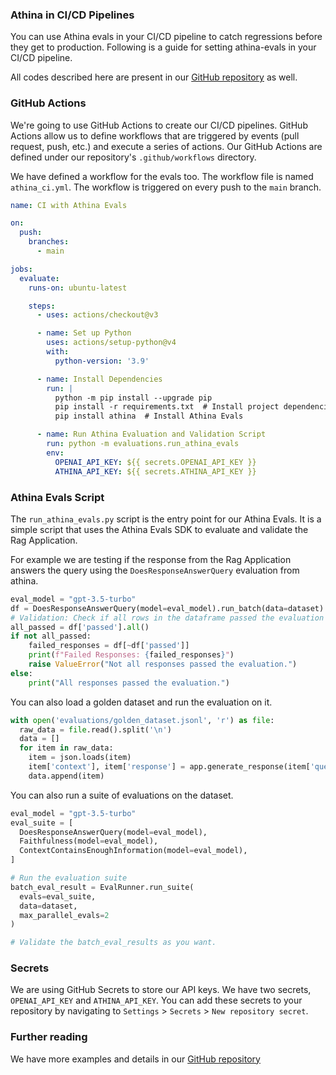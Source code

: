 
### Athina in CI/CD Pipelines

You can use Athina evals in your CI/CD pipeline to catch regressions before they get to production. Following is a guide for setting athina-evals in your CI/CD pipeline. 

All codes described here are present in our [GitHub repository](https://github.com/athina-ai/athina-evals-ci/) as well.

### GitHub Actions
We're going to use GitHub Actions to create our CI/CD pipelines. GitHub Actions allow us to define workflows that are triggered by events (pull request, push, etc.) and execute a series of actions.
Our GitHub Actions are defined under our repository's `.github/workflows` directory. 

We have defined a workflow for the evals too. The workflow file is named `athina_ci.yml`. The workflow is triggered on every push to the `main` branch.

```yaml
name: CI with Athina Evals

on:
  push:
    branches:
      - main

jobs:
  evaluate:
    runs-on: ubuntu-latest

    steps:
      - uses: actions/checkout@v3

      - name: Set up Python
        uses: actions/setup-python@v4
        with:
          python-version: '3.9'

      - name: Install Dependencies
        run: |
          python -m pip install --upgrade pip
          pip install -r requirements.txt  # Install project dependencies
          pip install athina  # Install Athina Evals

      - name: Run Athina Evaluation and Validation Script
        run: python -m evaluations.run_athina_evals
        env:
          OPENAI_API_KEY: ${{ secrets.OPENAI_API_KEY }}
          ATHINA_API_KEY: ${{ secrets.ATHINA_API_KEY }}
```

### Athina Evals Script
The `run_athina_evals.py` script is the entry point for our Athina Evals. It is a simple script that uses the Athina Evals SDK to evaluate and validate the Rag Application. 

For example we are testing if the response from the Rag Application answers the query using the `DoesResponseAnswerQuery` evaluation from athina.

```python
eval_model = "gpt-3.5-turbo"
df = DoesResponseAnswerQuery(model=eval_model).run_batch(data=dataset).to_df()
# Validation: Check if all rows in the dataframe passed the evaluation
all_passed = df['passed'].all()
if not all_passed:
    failed_responses = df[~df['passed']]
    print(f"Failed Responses: {failed_responses}")
    raise ValueError("Not all responses passed the evaluation.")
else:
    print("All responses passed the evaluation.")
```

You can also load a golden dataset and run the evaluation on it. 

```python
with open('evaluations/golden_dataset.jsonl', 'r') as file:
  raw_data = file.read().split('\n')
  data = []
  for item in raw_data:
    item = json.loads(item)
    item['context'], item['response'] = app.generate_response(item['query'])
    data.append(item)
```

You can also run a suite of evaluations on the dataset.
  
```python
eval_model = "gpt-3.5-turbo"
eval_suite = [
  DoesResponseAnswerQuery(model=eval_model),
  Faithfulness(model=eval_model),
  ContextContainsEnoughInformation(model=eval_model),
]

# Run the evaluation suite
batch_eval_result = EvalRunner.run_suite(
  evals=eval_suite,
  data=dataset,
  max_parallel_evals=2
)

# Validate the batch_eval_results as you want.
```

### Secrets
We are using GitHub Secrets to store our API keys. We have two secrets, `OPENAI_API_KEY` and `ATHINA_API_KEY`.
You can add these secrets to your repository by navigating to `Settings` > `Secrets` > `New repository secret`.

### Further reading
We have more examples and details in our [GitHub repository](https://github.com/athina-ai/athina-evals-ci/)